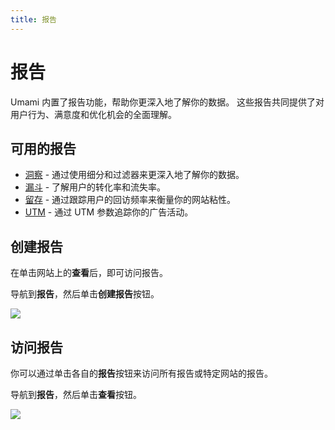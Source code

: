```yaml
---
title: 报告
---
```


# 报告

Umami 内置了报告功能，帮助你更深入地了解你的数据。
这些报告共同提供了对用户行为、满意度和优化机会的全面理解。

## 可用的报告

- [洞察](/docs/reports/report-insights) - 通过使用细分和过滤器来更深入地了解你的数据。
- [漏斗](/docs/reports/report-funnel) - 了解用户的转化率和流失率。
- [留存](/docs/reports/report-retention) - 通过跟踪用户的回访频率来衡量你的网站粘性。
- [UTM](/docs/reports/report-utm) - 通过 UTM 参数追踪你的广告活动。

## 创建报告

在单击网站上的**查看**后，即可访问报告。

导航到**报告**，然后单击**创建报告**按钮。

<img src="/images/v2/report-create.png" />

## 访问报告

你可以通过单击各自的**报告**按钮来访问所有报告或特定网站的报告。

导航到**报告**，然后单击**查看**按钮。

<img src="/images/v2/report-detail.png" />
